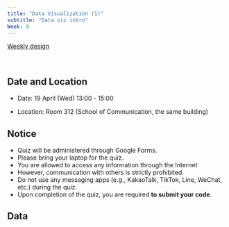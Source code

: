 ```yaml
---
title: "Data Visualization (1)"
subtitle: "Data viz intro"
Week: 8
---
```


[Weekly design](https://changjunlee.com/teaching/ds101/weekly/)

<br>

## Date and Location

-   Date: 19 April (Wed) 13:00 - 15:00

-   Location: Room 312 (School of Communication, the same building)

## Notice

-   Quiz will be administered through Google Forms.
-   Please bring your laptop for the quiz.
-   You are allowed to access any information through the Internet
-   However, communication with others is strictly prohibited.
-   Do not use any messaging apps (e.g., KakaoTalk, TikTok, Line, WeChat, etc.) during the quiz.
-   Upon completion of the quiz, you are required **to submit your code**.

## Data


